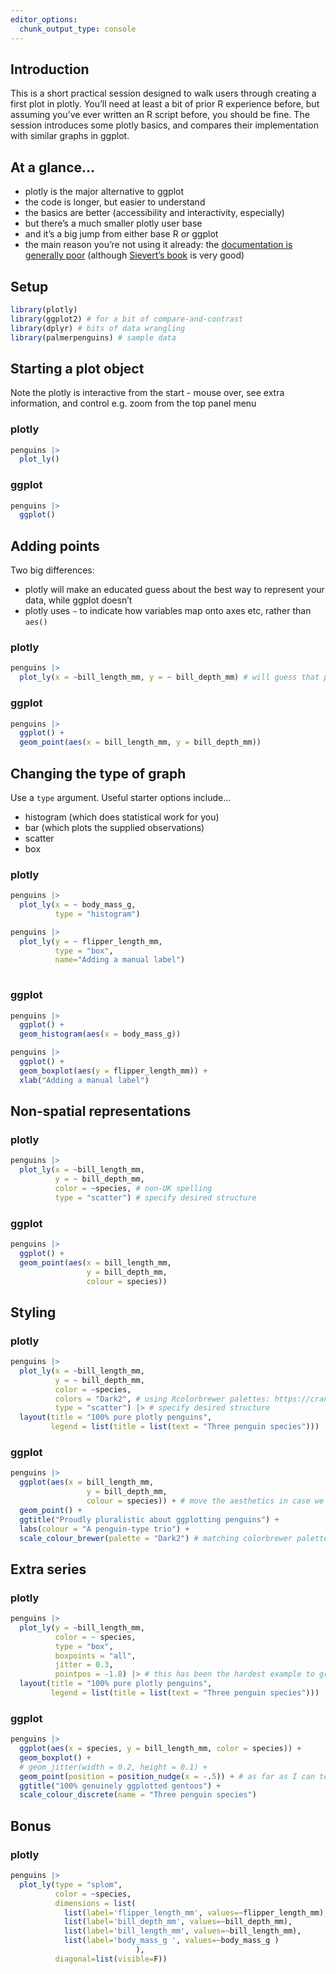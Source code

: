 ```yaml
---
editor_options: 
  chunk_output_type: console
---
```


## Introduction

This is a short practical session designed to walk users through creating a first plot in plotly. You'll need at least a bit of prior R experience before, but assuming you've ever written an R script before, you should be fine. The session introduces some plotly basics, and compares their implementation with similar graphs in ggplot.

## At a glance...

+ plotly is the major alternative to ggplot
+ the code is longer, but easier to understand
+ the basics are better (accessibility and interactivity, especially)
+ but there's a much smaller plotly user base
+ and it's a big jump from either base R or ggplot
+ the main reason you're not using it already: the [documentation is generally poor](https://plotly.com/r/bar-charts/) (although [Sievert's book](https://plotly-r.com/) is very good)

## Setup

```r
library(plotly)
library(ggplot2) # for a bit of compare-and-contrast
library(dplyr) # bits of data wrangling
library(palmerpenguins) # sample data
```

## Starting a plot object

Note the plotly is interactive from the start - mouse over, see extra information, and control e.g. zoom from the top panel menu

:::{.panel-tabset}

### plotly
```r
penguins |>
  plot_ly()
```

### ggplot

```r
penguins |>
  ggplot()
```

:::

## Adding points

Two big differences:

* plotly will make an educated guess about the best way to represent your data, while ggplot doesn't
* plotly uses `~` to indicate how variables map onto axes etc, rather than `aes()`

:::{.panel-tabset}

### plotly
```r
penguins |>
  plot_ly(x = ~bill_length_mm, y = ~ bill_depth_mm) # will guess that points will work
```

### ggplot

```r
penguins |>
  ggplot() +
  geom_point(aes(x = bill_length_mm, y = bill_depth_mm))
```

:::


## Changing the type of graph

Use a `type` argument. Useful starter options include...

+ histogram (which does statistical work for you)
+ bar (which plots the supplied observations)
+ scatter
+ box

:::{.panel-tabset}

### plotly

```r
penguins |>
  plot_ly(x = ~ body_mass_g, 
          type = "histogram")

penguins |>
  plot_ly(y = ~ flipper_length_mm, 
          type = "box",
          name="Adding a manual label")
  
```


### ggplot

```r
penguins |>
  ggplot() +
  geom_histogram(aes(x = body_mass_g))

penguins |>
  ggplot() +
  geom_boxplot(aes(y = flipper_length_mm)) +
  xlab("Adding a manual label")
```

:::

## Non-spatial representations

:::{.panel-tabset}

### plotly
```r
penguins |>
  plot_ly(x = ~bill_length_mm, 
          y = ~ bill_depth_mm, 
          color = ~species, # non-UK spelling
          type = "scatter") # specify desired structure
```

### ggplot

```r
penguins |>
  ggplot() +
  geom_point(aes(x = bill_length_mm, 
                 y = bill_depth_mm,
                 colour = species))
```

:::

## Styling

:::{.panel-tabset}

### plotly
```r
penguins |>
  plot_ly(x = ~bill_length_mm, 
          y = ~ bill_depth_mm, 
          color = ~species, 
          colors = "Dark2", # using Rcolorbrewer palettes: https://cran.r-project.org/web/packages/RColorBrewer/refman/RColorBrewer.html
          type = "scatter") |> # specify desired structure
  layout(title = "100% pure plotly penguins",
         legend = list(title = list(text = "Three penguin species")))

```

### ggplot

```r
penguins |>
  ggplot(aes(x = bill_length_mm, 
                 y = bill_depth_mm,
                 colour = species)) + # move the aesthetics in case we decide to get fancy
  geom_point() + 
  ggtitle("Proudly pluralistic about ggplotting penguins") +
  labs(colour = "A penguin-type trio") +
  scale_colour_brewer(palette = "Dark2") # matching colorbrewer palette
```

:::

## Extra series

:::{.panel-tabset}

### plotly
```r
penguins |>
  plot_ly(y = ~bill_length_mm, 
          color = ~ species,
          type = "box",
          boxpoints = "all", 
          jitter = 0.3,
          pointpos = -1.8) |> # this has been the hardest example to grasp: adding a second series is idiosyncratic, and seems to depend on the type of plot you're producing in the first instance
  layout(title = "100% pure plotly penguins",
         legend = list(title = list(text = "Three penguin species")))
```

### ggplot

```r
penguins |>
  ggplot(aes(x = species, y = bill_length_mm, color = species)) +
  geom_boxplot() +
  # geom_jitter(width = 0.2, height = 0.1) +
  geom_point(position = position_nudge(x = -.5)) + # as far as I can tell, either nudge or jitter, but not both
  ggtitle("100% genuinely ggplotted gentoos") +
  scale_colour_discrete(name = "Three penguin species")

```

:::

## Bonus

### plotly

```r
penguins |>
  plot_ly(type = "splom", 
          color = ~species, 
          dimensions = list(
            list(label='flipper_length_mm', values=~flipper_length_mm),
            list(label='bill_depth_mm', values=~bill_depth_mm),
            list(label='bill_length_mm', values=~bill_length_mm),
            list(label='body_mass_g ', values=~body_mass_g )
                            ),   
          diagonal=list(visible=F))
```
